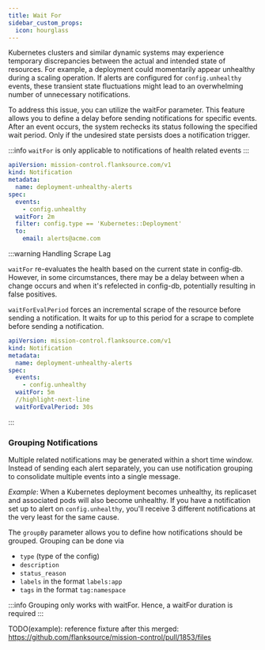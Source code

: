 ```yaml
---
title: Wait For
sidebar_custom_props:
  icon: hourglass
---
```


Kubernetes clusters and similar dynamic systems may experience temporary discrepancies between the actual and intended state of resources.
For example, a deployment could momentarily appear unhealthy during a scaling operation.
If alerts are configured for `config.unhealthy` events, these transient state fluctuations might lead to an overwhelming number of unnecessary notifications.

To address this issue, you can utilize the waitFor parameter.
This feature allows you to define a delay before sending notifications for specific events.
After an event occurs, the system rechecks its status following the specified wait period. Only if the undesired state persists does a notification trigger.

:::info
`waitFor` is only applicable to notifications of health related events
:::


```yaml title='notify-unhealthy-deployments.yaml' {8}
apiVersion: mission-control.flanksource.com/v1
kind: Notification
metadata:
  name: deployment-unhealthy-alerts
spec:
  events:
    - config.unhealthy
  waitFor: 2m
  filter: config.type == 'Kubernetes::Deployment'
  to:
    email: alerts@acme.com
```

:::warning Handling Scrape Lag

`waitFor` re-evaluates the health based on the current state in config-db. 
However, in some circumstances, there may be a delay between when a change occurs and when it's refelected in config-db,
potentially resulting in false positives.

`waitForEvalPeriod` forces an incremental scrape of the resource before sending a notification.
It waits for up to this period for a scrape to complete before sending a notification.

```yaml title=waitForEvalPeriod.yaml
apiVersion: mission-control.flanksource.com/v1
kind: Notification
metadata:
  name: deployment-unhealthy-alerts
spec:
  events:
    - config.unhealthy
  waitFor: 5m
  //highlight-next-line
  waitForEvalPeriod: 30s
```
:::

### Grouping Notifications

Multiple related notifications may be generated within a short time window. Instead of sending each alert separately, 
you can use notification grouping to consolidate multiple events into a single message.

_Example_: When a Kubernetes deployment becomes unhealthy, its replicaset and associated pods will also become unhealthy. 
If you have a notification set up to alert on `config.unhealthy`, you'll receive 3 different notifications at the very least for the same cause.

The `groupBy` parameter allows you to define how notifications should be grouped. 
Grouping can be done via 
- `type` (type of the config)
- `description`
- `status_reason`
- `labels` in the format `labels:app`
- `tags` in the format `tag:namespace`

:::info
Grouping only works with waitFor. 
Hence, a waitFor duration is required 
:::

TODO(example): reference fixture after this merged: https://github.com/flanksource/mission-control/pull/1853/files
